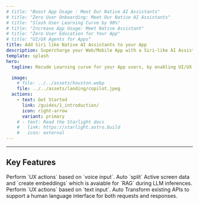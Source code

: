 ```yaml
---
# title: "Boost App Usage : Meet Our Native AI Assistants"
# title: "Zero User Onboarding: Meet Our Native AI Assistants"
# title: "Slash User Learning Curve by 90%"
# title: "Increase App Usage: Meet Native Assistant"
# title: "Zero User Education for Your App"
# title: "UI/UX Agents for Apps"
title: Add Siri like Native AI Assistants to your App
description: Supercharge your Web/Mobile App with a Siri-like AI Assistant.
template: splash
hero:
  tagline: Recude Learning curve for your App users, by enabling UI/UX agents capable of performing tasks such as form filling, in-app navigation, content discovery, and settings adjustments based on voice instructions.

  image:
    # file: ../../assets/houston.webp
    file: ../../assets/landing/copilot.jpeg
  actions:
    - text: Get Started
      link: /guides/1_introduction/
      icon: right-arrow
      variant: primary
    # - text: Read the Starlight docs
    #   link: https://starlight.astro.build
    #   icon: external
---
```



---

## Key Features

<CardGrid stagger>
  <Card title="Voice To Action" icon="seti:audio">
    Perform `UX actions` based on `voice input`.
  </Card>
  <Card title="Active Screen Context" icon="puzzle">
    Auto `split` Active screen data and `create embeddings` which is avaiable
    for `RAG` during LLM inferences.
  </Card>
  <Card title="Text To Action" icon="translate">
    Perform `UX actions` based on `text input`.
  </Card>
  <Card title="Text API Gateway" icon="farcaster">
    Auto Transform existing APIs to support a human language interface for both
    requests and responses.
  </Card>
</CardGrid>
